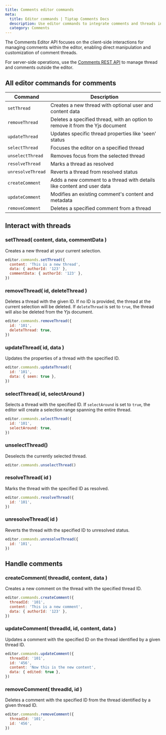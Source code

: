 ```yaml
---
title: Comments editor commands
meta:
  title: Editor commands | Tiptap Comments Docs
  description: Use editor commands to integrate comments and threads into your Tiptap Editor. Learn more in the docs!
  category: Comments
---
```


The Comments Editor API focuses on the client-side interactions for managing comments within the editor, enabling direct manipulation and customization of comment threads.

For server-side operations, use the [Comments REST API](/3.x/comments/integrate/rest-api) to manage thread and comments outside the editor.

## All editor commands for comments

| Command           | Description                                                                   |
| ----------------- | ----------------------------------------------------------------------------- |
| `setThread`       | Creates a new thread with optional user and content data                      |
| `removeThread`    | Deletes a specified thread, with an option to remove it from the Yjs document |
| `updateThread`    | Updates specific thread properties like 'seen' status                         |
| `selectThread`    | Focuses the editor on a specified thread                                      |
| `unselectThread`  | Removes focus from the selected thread                                        |
| `resolveThread`   | Marks a thread as resolved                                                    |
| `unresolveThread` | Reverts a thread from resolved status                                         |
| `createComment`   | Adds a new comment to a thread with details like content and user data        |
| `updateComment`   | Modifies an existing comment's content and metadata                           |
| `removeComment`   | Deletes a specified comment from a thread                                     |

## Interact with threads

### setThread( content, data, commentData )

Creates a new thread at your current selection.

```js
editor.commands.setThread({
  content: 'This is a new thread',
  data: { authorId: '123' },
  commentData: { authorId: '123' },
})
```

### removeThread( id, deleteThread )

Deletes a thread with the given ID. If no ID is provided, the thread at the current selection will be deleted. If `deleteThread` is set to `true`, the thread will also be deleted from the Yjs document.

```js
editor.commands.removeThread({
  id: '101',
  deleteThread: true,
})
```

### updateThread( id, data )

Updates the properties of a thread with the specified ID.

```js
editor.commands.updateThread({
  id: '101',
  data: { seen: true },
})
```

### selectThread( id, selectAround )

Selects a thread with the specified ID. If `selectAround` is set to `true`, the editor will create a selection range spanning the entire thread.

```js
editor.commands.selectThread({
  id: '101',
  selectAround: true,
})
```

### unselectThread()

Deselects the currently selected thread.

```js
editor.commands.unselectThread()
```

### resolveThread( id )

Marks the thread with the specified ID as resolved.

```js
editor.commands.resolveThread({
  id: '101',
})
```

### unresolveThread( id )

Reverts the thread with the specified ID to unresolved status.

```js
editor.commands.unresolveThread({
  id: '101',
})
```

## Handle comments

### createComment( threadId, content, data )

Creates a new comment on the thread with the specified thread ID.

```js
editor.commands.createComment({
  threadId: '101',
  content: 'This is a new comment',
  data: { authorId: '123' },
})
```

### updateComment( threadId, id, content, data )

Updates a comment with the specified ID on the thread identified by a given thread ID.

```js
editor.commands.updateComment({
  threadId: '101',
  id: '456',
  content: 'Now this is the new content',
  data: { edited: true },
})
```

### removeComment( threadId, id )

Deletes a comment with the specified ID from the thread identified by a given thread ID.

```js
editor.commands.removeComment({
  threadId: '101',
  id: '456',
})
```
